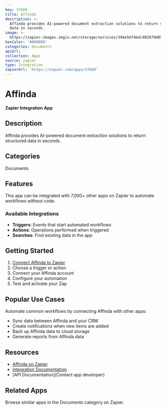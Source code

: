 ```yaml
---
key: 37689
title: Affinda
description: >-
  Affinda provides AI-powered document extraction solutions to return structured
  data in seconds.
image: >-
  https://zapier-images.imgix.net/storage/services/394e56f4bdc902979d853de3deecfeee.png?auto=format%2Ccompress&ixlib=python-3.0.0&q=50
hexColor: '#000000'
categories: Documents
apiUrl: ''
collection: Apps
source: zapier
type: Integration
zapierUrl: 'https://zapier.com/apps/37689'
---
```

# Affinda

**Zapier Integration App**

## Description

Affinda provides AI-powered document extraction solutions to return structured data in seconds.

## Categories

Documents

## Features

This app can be integrated with 7,000+ other apps on Zapier to automate workflows without code.

### Available Integrations

- **Triggers**: Events that start automated workflows
- **Actions**: Operations performed when triggered
- **Searches**: Find existing data in the app

## Getting Started

1. [Connect Affinda to Zapier](https://zapier.com/apps/37689)
2. Choose a trigger or action
3. Connect your Affinda account
4. Configure your automation
5. Test and activate your Zap

## Popular Use Cases

Automate common workflows by connecting Affinda with other apps:

- Sync data between Affinda and your CRM
- Create notifications when new items are added
- Back up Affinda data to cloud storage
- Generate reports from Affinda data

## Resources

- [Affinda on Zapier](https://zapier.com/apps/37689)
- [Integration Documentation](https://zapier.com/apps/37689/integrations)
- [API Documentation](Contact app developer)

## Related Apps

Browse similar apps in the Documents category on Zapier.
